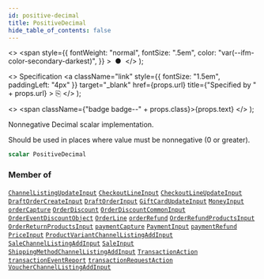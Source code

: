 ```yaml
---
id: positive-decimal
title: PositiveDecimal
hide_table_of_contents: false
---
```


  <>
    <span
      style={{
        fontWeight: "normal",
        fontSize: ".5em",
        color: "var(--ifm-color-secondary-darkest)",
      }}
    >
      &nbsp;●&nbsp;
    </span>
  </>
);

  <>
    Specification
    <a
      className="link"
      style={{ fontSize: "1.5em", paddingLeft: "4px" }}
      target="\_blank"
      href={props.url}
      title={"Specified by " + props.url}
    >
      ⎘
    </a>
  </>
);

  <>
    <span className={"badge badge--" + props.class}>{props.text}</span>
  </>
);

Nonnegative Decimal scalar implementation.

Should be used in places where value must be nonnegative (0 or greater).

```graphql
scalar PositiveDecimal
```

### Member of

[`ChannelListingUpdateInput`](../../api-reference/inputs/channel-listing-update-input) <Badge class="secondary" text="input"/><Bullet />[`CheckoutLineInput`](../../api-reference/inputs/checkout-line-input) <Badge class="secondary" text="input"/><Bullet />[`CheckoutLineUpdateInput`](../../api-reference/inputs/checkout-line-update-input) <Badge class="secondary" text="input"/><Bullet />[`DraftOrderCreateInput`](../../api-reference/inputs/draft-order-create-input) <Badge class="secondary" text="input"/><Bullet />[`DraftOrderInput`](../../api-reference/inputs/draft-order-input) <Badge class="secondary" text="input"/><Bullet />[`GiftCardUpdateInput`](../../api-reference/inputs/gift-card-update-input) <Badge class="secondary" text="input"/><Bullet />[`MoneyInput`](../../api-reference/inputs/money-input) <Badge class="secondary" text="input"/><Bullet />[`orderCapture`](../../api-reference/mutations/order-capture) <Badge class="secondary" text="mutation"/><Bullet />[`OrderDiscount`](../../api-reference/objects/order-discount) <Badge class="secondary" text="object"/><Bullet />[`OrderDiscountCommonInput`](../../api-reference/inputs/order-discount-common-input) <Badge class="secondary" text="input"/><Bullet />[`OrderEventDiscountObject`](../../api-reference/objects/order-event-discount-object) <Badge class="secondary" text="object"/><Bullet />[`OrderLine`](../../api-reference/objects/order-line) <Badge class="secondary" text="object"/><Bullet />[`orderRefund`](../../api-reference/mutations/order-refund) <Badge class="secondary" text="mutation"/><Bullet />[`OrderRefundProductsInput`](../../api-reference/inputs/order-refund-products-input) <Badge class="secondary" text="input"/><Bullet />[`OrderReturnProductsInput`](../../api-reference/inputs/order-return-products-input) <Badge class="secondary" text="input"/><Bullet />[`paymentCapture`](../../api-reference/mutations/payment-capture) <Badge class="secondary" text="mutation"/><Bullet />[`PaymentInput`](../../api-reference/inputs/payment-input) <Badge class="secondary" text="input"/><Bullet />[`paymentRefund`](../../api-reference/mutations/payment-refund) <Badge class="secondary" text="mutation"/><Bullet />[`PriceInput`](../../api-reference/inputs/price-input) <Badge class="secondary" text="input"/><Bullet />[`ProductVariantChannelListingAddInput`](../../api-reference/inputs/product-variant-channel-listing-add-input) <Badge class="secondary" text="input"/><Bullet />[`SaleChannelListingAddInput`](../../api-reference/inputs/sale-channel-listing-add-input) <Badge class="secondary" text="input"/><Bullet />[`SaleInput`](../../api-reference/inputs/sale-input) <Badge class="secondary" text="input"/><Bullet />[`ShippingMethodChannelListingAddInput`](../../api-reference/inputs/shipping-method-channel-listing-add-input) <Badge class="secondary" text="input"/><Bullet />[`TransactionAction`](../../api-reference/objects/transaction-action) <Badge class="secondary" text="object"/><Bullet />[`transactionEventReport`](../../api-reference/mutations/transaction-event-report) <Badge class="secondary" text="mutation"/><Bullet />[`transactionRequestAction`](../../api-reference/mutations/transaction-request-action) <Badge class="secondary" text="mutation"/><Bullet />[`VoucherChannelListingAddInput`](../../api-reference/inputs/voucher-channel-listing-add-input) <Badge class="secondary" text="input"/>
